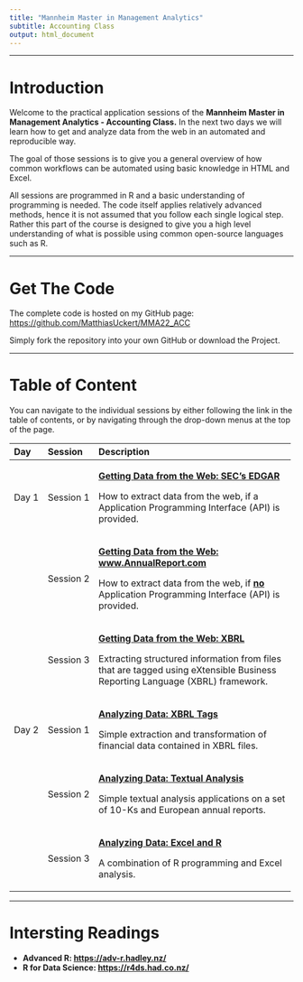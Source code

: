 ```yaml
---
title: "Mannheim Master in Management Analytics"
subtitle: Accounting Class
output: html_document
---
```


------------------------------------------------------------------------

# Introduction

Welcome to the practical application sessions of the **Mannheim Master in Management Analytics - Accounting Class.** In the next two days we will learn how to get and analyze data from the web in an automated and reproducible way.

The goal of those sessions is to give you a general overview of how common workflows can be automated using basic knowledge in HTML and Excel.

All sessions are programmed in R and a basic understanding of programming is needed. The code itself applies relatively advanced methods, hence it is not assumed that you follow each single logical step. Rather this part of the course is designed to give you a high level understanding of what is possible using common open-source languages such as R.

------------------------------------------------------------------------

# Get The Code

The complete code is hosted on my GitHub page: <https://github.com/MatthiasUckert/MMA22_ACC>

Simply fork the repository into your own GitHub or download the Project.

------------------------------------------------------------------------

# Table of Content

You can navigate to the individual sessions by either following the link in the table of contents, or by navigating through the drop-down menus at the top of the page.

+-------+-----------+-----------------------------------------------------------------------------------------------------------------------------+
| Day   | Session   | Description                                                                                                                 |
+:======+:==========+:============================================================================================================================+
| Day 1 | Session 1 | [**Getting Data from the Web: SEC's EDGAR**](01_get_edgar_data.html "Day 1 - Session 1")                                    |
|       |           |                                                                                                                             |
|       |           | How to extract data from the web, if a Application Programming Interface (API) is provided.                                 |
+-------+-----------+-----------------------------------------------------------------------------------------------------------------------------+
|       | Session 2 | [**Getting Data from the Web: www.AnnualReport.com**](02_get_arcom_data.html "Day 1 - Session 2")                           |
|       |           |                                                                                                                             |
|       |           | How to extract data from the web, if [**no**]{.ul} Application Programming Interface (API) is provided.                     |
+-------+-----------+-----------------------------------------------------------------------------------------------------------------------------+
|       | Session 3 | [**Getting Data from the Web: XBRL**](03_xbrl_data.html "Day 1 - Session 3")                                                |
|       |           |                                                                                                                             |
|       |           | Extracting structured information from files that are tagged using eXtensible Business Reporting Language (XBRL) framework. |
+-------+-----------+-----------------------------------------------------------------------------------------------------------------------------+
| Day 2 | Session 1 | [**Analyzing Data: XBRL Tags**](04_xbrl_analyze.html "Day 2 - Session 1")                                                   |
|       |           |                                                                                                                             |
|       |           | Simple extraction and transformation of financial data contained in XBRL files.                                             |
+-------+-----------+-----------------------------------------------------------------------------------------------------------------------------+
|       | Session 2 | [**Analyzing Data: Textual Analysis**](05_textual_analysis.html "Day 2 - Session 2")                                        |
|       |           |                                                                                                                             |
|       |           | Simple textual analysis applications on a set of 10-Ks and European annual reports.                                         |
+-------+-----------+-----------------------------------------------------------------------------------------------------------------------------+
|       | Session 3 | [**Analyzing Data: Excel and R**](06_excel_ratio_analysis.html "Day 2 - Session 3")                                         |
|       |           |                                                                                                                             |
|       |           | A combination of R programming and Excel analysis.                                                                          |
+-------+-----------+-----------------------------------------------------------------------------------------------------------------------------+

------------------------------------------------------------------------

# Intersting Readings

-   **Advanced R: <https://adv-r.hadley.nz/>**
-   **R for Data Science: <https://r4ds.had.co.nz/>**
